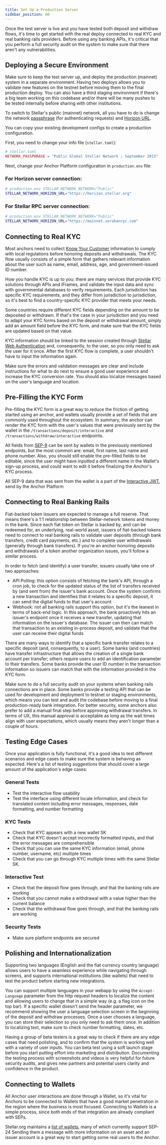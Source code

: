 ```yaml
---
title: Set Up a Production Server
sidebar_position: 60
---
```



Once the test server is live and you have tested both deposit and withdraw flows, it's time to get started with the real deploy connected to real KYC and real banking rails providers. Before using any banking APIs, it's critical that you perform a full security audit on the system to make sure that there aren't any vulnerabilities.

## Deploying a Secure Environment

Make sure to keep the test server up, and deploy the production (mainnet) system in a separate environment. Having two deploys allows you to validate new features on the testnet before moving them to the final production deploy. You can also have a third staging environment if there's a big team working on this codebase and/or there will be many pushes to be tested internally before sharing with other institutions.

To switch to Stellar's public (mainnet) network, all you have to do is change the network [passphrase](/docs/learn/fundamentals/networks#network-passphrases) (for authenticating requests) and [Horizon URL](https://horizon.stellar.org/).

You can copy your existing development configs to create a production configuration.

First, you need to change your info file (`stellar.toml`):

<CodeExample>

```toml
# stellar.toml
NETWORK_PASSPHRASE = "Public Global Stellar Network ; September 2015"
```

</CodeExample>

Next, change your Anchor Platform configuration in `production.env` file:

### For Horizon server connection:

<CodeExample>

```bash
# production.env STELLAR_NETWORK_NETWORK="Public"
STELLAR_NETWORK_HORIZON_URL="https://horizon.stellar.org" 
```

</CodeExample>

### For Stellar RPC server connection:

<CodeExample>

```bash
# production.env STELLAR_NETWORK_NETWORK="Public"
STELLAR_NETWORK_HORIZON_URL="https://mainnet.sorobanrpc.com" 
```

</CodeExample>

## Connecting to Real KYC

Most anchors need to collect [Know Your Customer](https://en.wikipedia.org/wiki/Know_your_customer) information to comply with local regulations before honoring deposits and withdrawals. The KYC flow usually consists of a simple form that gathers relevant information about the user such as name, email, address, age, and government-issued ID number.

How you handle KYC is up to you: there are many services that provide KYC solutions through APIs and iFrames, and validate the input data and sync with governmental databases to verify requirements. Each jurisdiction has specific KYC requirements, and they differ from jurisdiction to jurisdiction, so it's best to find a country-specific KYC provider that meets your needs.

Some countries require different KYC fields depending on the amount to be deposited or withdrawn. If that's the case in your jurisdiction and you need to adapt your KYC forms based on the deposit or withdrawal amount, simply add an amount field before the KYC form, and make sure that the KYC fields are updated based on that value.

KYC information should be linked to the session created through [Stellar Web Authentication](../sep10/README.mdx) and, consequently, to the user, so you only need to ask the user for it once. After the first KYC flow is complete, a user shouldn't have to input the information again.

Make sure the errors and validation messages are clear and include instructions for what to do next to ensure a good user experience and increase the KYC conversion rate. You should also localize messages based on the user's language and location.

## Pre-Filling the KYC Form

Pre-filling the KYC form is a great way to reduce the friction of getting started using an anchor, and wallets usually provide a set of fields that are commonly used throughout the ecosystem. In summary, the anchor can render the KYC form with the user's values that were previously sent by the wallet in the `/transactions/deposit/interactive` and `/transactions/withdraw/interactive` endpoints.

All fields from [SEP-9](https://github.com/stellar/stellar-protocol/blob/master/ecosystem/sep-0009.md) can be sent by wallets in the previously mentioned endpoints, but the most common are: email, first name, last name and phone number. Also, you should still enable the pre-filled fields to be editable, since the user might have inputted a different name in the Wallet's sign-up process, and could want to edit it before finalizing the Anchor's KYC process.

All SEP-9 data that was sent from the wallet is a part of the [Interactive JWT](./faq.mdx#how-to-use-jwts), send by the Anchor Platform

## Connecting to Real Banking Rails

Fiat-backed token issuers are expected to manage a full reserve. That means there's a 1:1 relationship between Stellar-network tokens and money in the bank. Since each fiat token on Stellar is backed by, and can be redeemed for, an underlying, real-world asset, issuers of fiat-backed tokens need to connect to real banking rails to validate user deposits (through bank transfers, credit card payments, etc.) and to complete user withdrawals (generally through bank transfers). If you're an anchor honoring deposits and withdrawals of a token another organization issues, you'll follow a similar process.

In order to fetch (and identify) a user transfer, issuers usually take one of two approaches:

- API Polling: this option consists of fetching the bank's API, through a cron job, to check for the updated status of the list of transfers received by (and sent from) the issuer's bank account. Once the system confirms a new transaction and identifies that it relates to a specific deposit, it can send the digital funds to that user's account
- Webhook: not all banking rails support this option, but it's the leanest in terms of back-end logic. In this approach, the bank proactively hits an issuer's endpoint once it receives a new transfer, updating that information on the issuer's database. The issuer can then can match that transaction to an existing in-process deposit, and validate that the user can receive their digital funds

There are many ways to identify that a specific bank transfer relates to a specific deposit (and, consequently, to a user). Some banks (and countries) have transfer infrastructure that allows the creation of a single bank account per transfer; others require users to add an identification parameter to their transfers. Some banks provide the user ID number in the transaction information so issuers can match that with the information provided in the KYC form.

Make sure to do a full security audit on your systems when banking rails connections are in place. Some banks provide a testing API that can be used for development and deployment to testnet or staging environments, which means you can test and audit the codebase before moving to a final production-ready bank integration. For better security, some anchors also prefer to add a manual final step before approving withdrawal transfers. In terms of UX, this manual approval is acceptable as long as the wait times align with user expectations, which usually means they aren't longer than a couple of hours.

## Testing Edge Cases

Once your application is fully functional, it's a good idea to test different scenarios and edge cases to make sure the system is behaving as expected. Here's a list of testing suggestions that should cover a large amount of the application's edge cases:

### General Tests

- Test the interactive flow usability
- Test the interface using different locale information, and check for translated content including error messages, responses, date formatting, and number formatting

### KYC Tests

- Check that KYC appears with a new wallet SK
- Check that KYC doesn't accept incorrectly formatted inputs, and that the error messages are comprehensible
- Check that you can use the same KYC information (email, phone number, username, etc) multiple times
- Check that you can go through KYC multiple times with the same Stellar SK.

### Interactive Test

- Check that the deposit flow goes through, and that the banking rails are working
- Check that you cannot make a withdrawal with a value higher than the current balance
- Check that the withdrawal flow goes through, and that the banking rails are working

### Security Tests

- Make sure platform endpoints are secured

## Polishing and Internationalization

Supporting two languages (English and the fiat currency country language) allows users to have a seamless experience while navigating through screens, and supports international institutions (like wallets) that need to test the product before starting new integrations.

You can support multiple languages in your webapp by using the `Accept-Language` parameter from the http request headers to localize the content and allowing users to change that in a simple way (e.g. a flag icon on the top bar). If a specific wallet doesn't send the header parameter, we recommend showing the user a language selection screen in the beginning of the deposit and withdraw processes. Once a user chooses a language, you can store their selection so you only need to ask them once. In addition to localizing text, make sure to check number formatting, dates, etc.

Having a group of beta testers is a great way to check if there are any edge cases that need polishing, and to confirm that the system is working well with a variety of user inputs. You can beta test using a soft launch stage before you start putting effort into marketing and distribution. Documenting the testing process with screenshots and videos is very helpful for future security audits, and gives new partners and potential users clarity and confidence in the product.

## Connecting to Wallets

All Anchor user interactions are done through a Wallet, so it's vital for Anchors to be connected to Wallets that have a good market penetration in the region where the business is most focused. Connecting to Wallets is a simple process, since both ends of that integration are already compliant with SEPs.

Stellar.org maintains a [list of wallets](https://www.stellar.org/ecosystem/projects), many of which currently support SEP-24 Sending them a message with more information on an asset and an issuer account is a great way to start getting some real users to the Anchor.
